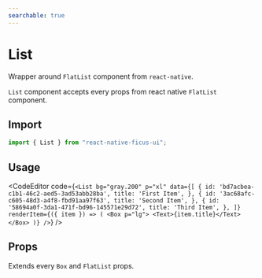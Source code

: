 ```yaml
---
searchable: true
---
```



# List

Wrapper around `FlatList` component from `react-native`.

`List` component accepts every props from react native `FlatList` component.

## Import

```js
import { List } from "react-native-ficus-ui";
```

## Usage

<CodeEditor code={`<List
  bg="gray.200"
  p="xl"
  data={[
    {
      id: 'bd7acbea-c1b1-46c2-aed5-3ad53abb28ba',
      title: 'First Item',
    },
    {
      id: '3ac68afc-c605-48d3-a4f8-fbd91aa97f63',
      title: 'Second Item',
    },
    {
      id: '58694a0f-3da1-471f-bd96-145571e29d72',
      title: 'Third Item',
    },
  ]}
  renderItem={({ item }) => (
    <Box p="lg">
      <Text>{item.title}</Text>
    </Box>
  )}
/>`} />

## Props

Extends every `Box` and `FlatList` props.
